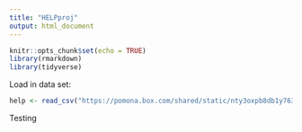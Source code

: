 ```yaml
---
title: "HELPproj"
output: html_document
---
```


```r
knitr::opts_chunk$set(echo = TRUE)
library(rmarkdown)
library(tidyverse)
```

Load in data set:
```r
help <- read_csv("https://pomona.box.com/shared/static/nty3oxpb8db1y763l6uusxtq4gukbcev")
```

Testing